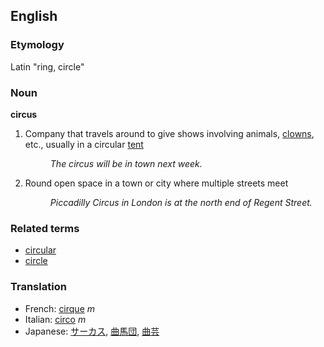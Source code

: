 ==English==
===Etymology===
Latin "ring, circle"
===Noun===
'''circus'''

#Company that travels around to give shows involving animals, [[clown]]s, etc., usually in a circular [[tent]]
#:''The circus will be in town next week.''
#Round open space in a town or city where multiple streets meet
#:''Piccadilly Circus in London is at the north end of Regent Street.''

===Related terms===
* [[circular]]
* [[circle]]

===Translation===
*French: [[cirque]] ''m''
*Italian: [[circo]] ''m''
*Japanese: [[サーカス]], [[曲馬団]], [[曲芸]]